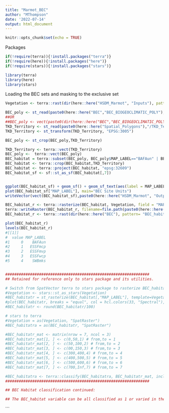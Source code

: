 ---
title: "Marmot_BEC"
author: "MThompson"
date: '2022-07-14'
output: html_document
---

```{r setup, include=FALSE}
knitr::opts_chunk$set(echo = TRUE)
```

Packages

```{r }
if(!require(terra)){!install.packages("terra")}
if(!require(here)){!install.packages("here")}
if(!require(stars)){!install.packages("stars")}

library(terra)
library(here)
library(stars)

```

Loading the BEC sets and masking to the exclusive set


```{r}

Vegetation <- terra::rast(dir(here::here("HSDM_Marmot", "Inputs"), pattern="Vegetation.tif", full.names = TRUE))  ## To standardize the scale

BEC_poly <- st_read(paste0(here::here("BEC","BEC_BIOGEOCLIMATIC_POLY"),"/BEC_POLY_polygon.shp"))
##OR
##BEC_poly <- vect(paste0(dir(here::here("BEC","BEC_BIOGEOCLIMATIC_POLY"), pattern = "BEC_POLY_polygon.shp", full.names = TRUE)))
TKD_Territory <- st_read(paste0(here::here("Spatial_Polygons"),"/TKD_Territory.shp"))
TKD_Territory <- st_transform(TKD_Territory, "EPSG:3005")

BEC_poly <- st_crop(BEC_poly,TKD_Territory)

TKD_Territory <- terra::vect(TKD_Territory)
BEC_poly <-  terra::vect(BEC_poly)
BEC_habitat = terra::subset(BEC_poly, BEC_poly$MAP_LABEL=="BAFAun" | BEC_poly$MAP_LABEL=="ESSFmcp" | BEC_poly$MAP_LABEL=="ESSFmvp" | BEC_poly$MAP_LABEL=="ESSFwcp" | BEC_poly$MAP_LABEL== "SWBmks")
BEC_habitat <- terra::crop(BEC_habitat,TKD_Territory)
BEC_habitat <- terra::project(BEC_habitat, "epsg:32609")
BEC_habitat_sf <- sf::st_as_sf(BEC_habitat[,7])


ggplot(BEC_habitat_sf) + geom_sf() + geom_sf_text(aes(label = MAP_LABEL))
plot(BEC_habitat_sf["MAP_LABEL"], main="BEC Site Units")
writeVector(vect(BEC_habitat_sf),paste0(here::here("HSDM_Marmot", "Outputs"),"/Marmot_BEC_habitat.shp"))

BEC_habitat_r <- terra::rasterize(BEC_habitat, Vegetation, field = "MAP_LABEL", touches=TRUE, align=TRUE)
terra::writeRaster(BEC_habitat_r, filename=file.path(paste0(here::here("BEC"),"/","BEC_habitat.tif")), filetype = "GTiff", gdal="COMPRESS=NONE", overwrite=TRUE)
BEC_habitat_r <- terra::rast(dir(here::here("BEC"), pattern= "BEC_habitat.tif$", full.names=TRUE))

plot(BEC_habitat_r)
levels(BEC_habitat_r)
#[[1]]
#  value MAP_LABEL
#1     0    BAFAun
#2     1   ESSFmcp
#3     2   ESSFmvp
#4     3   ESSFwcp
#5     4    SWBmks


################################################################
## Retained for reference only to stars package and its utilities.

# Switch from SpatVector terra to stars package to rasterize BEC_habitat from the vector data
#Vegetation <- stars::st_as_stars(Vegetation)
#BEC_habitatr = st_rasterize(BEC_habitat[,"MAP_LABEL"], template=Vegetation, align=TRUE)
#plot(BEC_habitatr, breaks = "equal", col = hcl.colors(33, "Spectral"), reset = FALSE)
#BEC_habitatr <- round(BEC_habitatr/100)

# stars to terra
#Vegetation = as(Vegetation, "SpatRaster")
#BEC_habitatra = as(BEC_habitatr, "SpatRaster")

#BEC_habitatr_mat <- matrix(nrow = 7, ncol = 3)
#BEC_habitatr_mat[1, ] <- c(0,50,1) # from,to = 1 
#BEC_habitatr_mat[2, ] <- c(50,100,2) # from,to = 2
#BEC_habitatr_mat[3, ] <- c(00,150,3) # from,to = 3
#BEC_habitatr_mat[4, ] <- c(300,400,4) # from,to = 4
#BEC_habitatr_mat[5, ] <- c(400,500,5) # from,to = 5
#BEC_habitatr_mat[6, ] <- c(500,600,6) # from,to = 6
#BEC_habitatr_mat[7, ] <- c(700,Inf,7) # from,to = 7

#BEC_habitatra <- terra::classify(BEC_habitatra, BEC_habitatr_mat, include.lowest=TRUE)
################################################################

## BEC Habitat classification continued:

## The BEC_habitat variable can be all classified as 1 or varied in the model. This gives the option to vary and weight the site series. Claudia Howers suggested "BAFAun would be highest. All the other would be of equal value".


```

```
